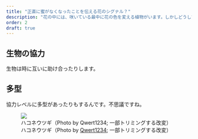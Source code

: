 ```yaml
---
title: "正直に蜜がなくなったことを伝える花のシグナル？"
description: "花の中には、咲いている最中に花の色を変える植物がいます。しかしどうしてそんなことをするのでしょう？"
order: 2
draft: true
---
```


## 生物の協力
生物は時に互いに助け合ったりします。

## 多型
協力レベルに多型があったりもするんです。不思議ですね。

![ハコネウツギ（Photo by [Qwert1234](https://commons.wikimedia.org/wiki/File:Weigela_coraeensis_10.JPG); 一部トリミングする改変）](floral_color_change/Weigela_coraeensis_10_small.jpg)
